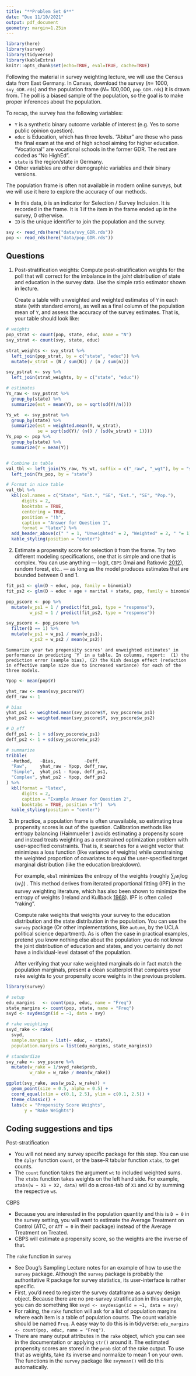 ```yaml
---
title: "**Problem Set 6**"
date: "Due 11/10/2021"
output: pdf_document
geometry: margin=1.25in
---
```


```r
library(here)
library(survey)
library(tidyverse)
library(kableExtra)
knitr::opts_chunk$set(echo=TRUE, eval=TRUE, cache=TRUE)
```



Following the material in survey weighting lecture, we will use the Census data from East Germany. In Canvas, download the survey ($n=$ 1000, `svy_GDR.rds`) and the population frame ($N=$ 100,000, `pop_GDR.rds`) it is drawn from. The poll is a biased sample of the population, so the goal is to make proper inferences about the population. 

To recap, the survey has the following variables:

* `Y` is a synthetic binary outcome variable of interest (e.g. Yes to some public opinion question).
* `educ` is Education, which has three levels. "Abitur" are those who pass the final exam at the end of high school aiming for higher education. "Vocational" are vocational schools in the former GDR. The rest are coded as "No HighEd".
* `state` is the region/state in Germany.
* Other variables are other demographic variables and their binary versions. 


The population frame is often not available in modern online surveys, but we will use it here to explore the accuracy of our methods. 

* In this data, `D` is an indicator for Selection / Survey Inclusion. It is recorded in the frame. It is 1 if the item in the frame ended up in the survey, 0 otherwise. 
* `ID` is the unique identifier to join the population and the survey.


\bigskip

```r
svy <- read_rds(here("data/svy_GDR.rds"))
pop <- read_rds(here("data/pop_GDR.rds"))
```


## Questions

1.  Post-stratification weights: Compute post-stratification weights for the poll that will correct for the imbalance in the _joint_ distribution of state and education in the survey data. Use the simple ratio estimator shown in lecture. 
    
    Create a table with unweighted and weighted estimates of `Y` in each state (with standard errors), as well as a final column of the population mean of `Y`, and assess the accuracy of the survey estimates. That is, your table should look like:

```r
# weights
pop_strat <- count(pop, state, educ, name = "N")
svy_strat <- count(svy, state, educ)

strat_weights <- svy_strat %>% 
  left_join(pop_strat, by = c("state", "educ")) %>% 
  mutate(w_strat = (N / sum(N)) / (n / sum(n)))

svy_pstrat <- svy %>% 
  left_join(strat_weights, by = c("state", "educ"))

# estimates
Ys_raw <- svy_pstrat %>% 
  group_by(state) %>% 
  summarize(est = mean(Y), se = sqrt(sd(Y)/n()))

Ys_wt  <- svy_pstrat %>% 
  group_by(state) %>% 
  summarize(est = weighted.mean(Y, w_strat), 
            se = sqrt(sd(Y)/ (n() / (sd(w_strat) + 1))))
Ys_pop <- pop %>% 
  group_by(state) %>%
  summarize(Y = mean(Y))


# Combine in table
val_tbl <- left_join(Ys_raw, Ys_wt, suffix = c("_raw", "_wgt"), by = "state") %>% 
  left_join(Ys_pop, by = "state")

# Format in nice table
val_tbl %>% 
  kbl(col.names = c("State", "Est.", "SE", "Est.", "SE", "Pop."),
      digits = 2,
      booktabs = TRUE, 
      centering = TRUE, 
      position = "!h",
      caption = "Answer for Question 1",
      format = "latex") %>% 
  add_header_above(c(" " = 1, "Unweighted" = 2, "Weighted" = 2, " "= 1)) %>% 
  kable_styling(position = "center")

```


<!-- ```{=tex} -->
<!-- \begin{center} -->
<!-- \footnotesize -->
<!-- \begin{tabular}[t]{llllll} -->
<!-- \toprule -->
<!-- \multicolumn{1}{c}{ } & \multicolumn{2}{c}{Unweighted} & \multicolumn{2}{c}{Weighted} & \multicolumn{1}{c}{ } \\ -->
<!-- \cmidrule(l{3pt}r{3pt}){2-3} \cmidrule(l{3pt}r{3pt}){4-5} -->
<!-- State & Estimate & SE & Estimate & SE & Population\\ -->
<!-- \midrule -->
<!-- Brandenburg &  &  &  &  & \\ -->
<!-- Thuringia &  &  &  &  & \\ -->
<!-- Saxony-Anhalt &  &  &  &  & \\ -->
<!-- Saxony &  &  &  &  & \\ -->
<!-- Mecklenburg-Vorpommern &  &  &  &  & \\ -->
<!-- \bottomrule -->
<!-- \end{tabular} -->
<!-- \end{center} -->
<!-- ``` -->


2. Estimate a propensity score for selection `D` from the frame. Try two different modeling specifications, one that is simple and one that is complex. You can use anything --- logit, `CBPS` (Imai and Ratkovic [2012](https://imai.fas.harvard.edu/research/files/CBPS.pdf)), random forest, etc.. --- as long as the model produces estimates that are bounded between 0 and 1.

```r
fit_ps1 <- glm(D ~ educ, pop, family = binomial)
fit_ps2 <- glm(D ~ educ + age + marital + state, pop, family = binomial)

pop_pscore <- pop %>% 
  mutate(w_ps1 = 1 / predict(fit_ps1, type = "response"),
         w_ps2 = 1 / predict(fit_ps2, type = "response"))

svy_pscore <- pop_pscore %>% 
  filter(D == 1) %>% 
  mutate(w_ps1 = w_ps1 / mean(w_ps1),
         w_ps2 = w_ps2 / mean(w_ps2))

```

    Summarize your two propensity scores' and unweighted estimates' in performance in predicting `Y` in a table. In columns, report:  (1) the prediction error (sample bias), (2) the Kish design effect (reduction in effective sample size due to increased variance) for each of the three models.
    

```r
Ypop <- mean(pop$Y)

yhat_raw <- mean(svy_pscore$Y)
deff_raw <- 1

# bias
yhat_ps1 <- weighted.mean(svy_pscore$Y, svy_pscore$w_ps1)
yhat_ps2 <- weighted.mean(svy_pscore$Y, svy_pscore$w_ps2)

# D_eff
deff_ps1 <- 1 + sd(svy_pscore$w_ps1)
deff_ps2 <- 1 + sd(svy_pscore$w_ps2)

# summarize
tribble(
  ~Method,   ~Bias,           ~Deff,
  "Raw",     yhat_raw - Ypop, deff_raw,
  "Simple",  yhat_ps1 - Ypop, deff_ps1,
  "Complex", yhat_ps2 - Ypop, deff_ps2
) %>% 
  kbl(format = "latex",
      digits = 2, 
      caption = "Example Answer for Question 2",
      booktabs = TRUE, position ="h")  %>% 
  kable_styling(position = "center")
```



3. In practice, a population frame is often unavailable, so estimating true propensity scores is out of the question. Calibration methods like entropy balancing (Hainmueller \href{https://doi.org/10.1093/pan/mpr025}{2012}) avoids estimating a propensity score and instead treats weighting as a constrained optimization problem with user-specified constraints. That is, it searches for a weight vector that minimizes a loss function (like variance of weights) while constraining the weighted proportion of covariates to equal the user-specified target marginal distribution (like the education breakdown). 

    For example, `ebal` minimizes the entropy of the weights  (roughly $\sum_{i}w_i \log(w_i)$) . This method derives from iterated proportional fitting (IPF) in the survey weighting literature, which has also been shown to minimize the entropy of weights (Ireland and Kullback [1968](https://academic.oup.com/biomet/article-pdf/55/1/179/731028/55-1-179.pdf)).  IPF is often called "raking". 

    Compute  rake weights that weights your survey to the education distribution and the state distribution in the population. You can use the `survey` package (Or other implementations, like `autumn`, by the UCLA political science department).  As is often the case in practical examples, pretend you know nothing else about the population: you do not know the joint distribution of education and states, and you certainly do not have a individual-level dataset of the population. 

    After verifying that your rake weighted marginals do in fact match the population marginals, present a clean scatterplot that compares your rake weights to your propensity score weights in the previous problem.


```r
library(survey)

# setup
edu_margins   <- count(pop, educ, name = "Freq")
state_margins <- count(pop, state, name = "Freq")
svyd <- svydesign(id = ~1, data = svy)

# rake weighting
svyd_rake <- rake(
  svyd, 
  sample.margins = list(~ educ, ~ state),
  population.margins = list(edu_margins, state_margins))

# standardize
svy_rake <- svy_pscore %>% 
  mutate(w_rake = 1/svyd_rake$prob,
         w_rake = w_rake / mean(w_rake))
```


```r
ggplot(svy_rake, aes(w_ps2, w_rake)) + 
  geom_point(size = 0.5, alpha = 0.5) + 
  coord_equal(xlim = c(0.1, 2.5), ylim = c(0.1, 2.5)) +
  theme_classic() +
  labs(x = "Propensity Score Weights",
       y = "Rake Weights")
```



## Coding suggestions and tips

Post-stratification

* You will not need any survey specific package for this step. You can use the `dplyr` function `count`, or the base-R tabular function `xtabs`, to get counts. 
* The `count` function takes the argument `wt` to included weighted sums. The `xtabs` function takes weights on the left hand side. For example, `xtabs(w ~ X1 + X2, data)` will do a cross-tab of `X1` and `X2` by summing the respective `w`s.


CBPS

* Because you are interested in the population quantity and this is `D = 0` in the survey setting, you will want to estimate the Average Treatment on Control (ATC, or `ATT = 0` in their package) instead of the Average Treatment on Treated. 
* CBPS will estimate a propensity score, so the weights are the inverse of that.


The `rake` function in `survey`

* See Doug's Sampling Lecture notes for an example of how to use the `survey` package. Although the `survey` package is probably the authoritative R package for survey statistics, its user-interface is rather specific.
* First, you'd need to register the survey dataframe as a survey design object. Because there are no pre-survey stratification in this example, you can do something like `svyd <- svydesign(id = ~1, data = svy)`
* For raking, the `rake` function will ask for a list of population margins where each item is a table of population counts. The count variable should be named `Freq`. A easy way to do this is in tidyverse: `edu_margins <- count(pop, educ, name = "Freq")`.
* There are many output attributes in the `rake` object, which you can see in the documentation or applying `str()` around it. The estimated propensity scores are stored in the `prob` slot of the rake output. To use that as weights, take its inverse and normalize to mean 1 on your own. The functions in the `survey` package like `svymean()` will do this automatically.
